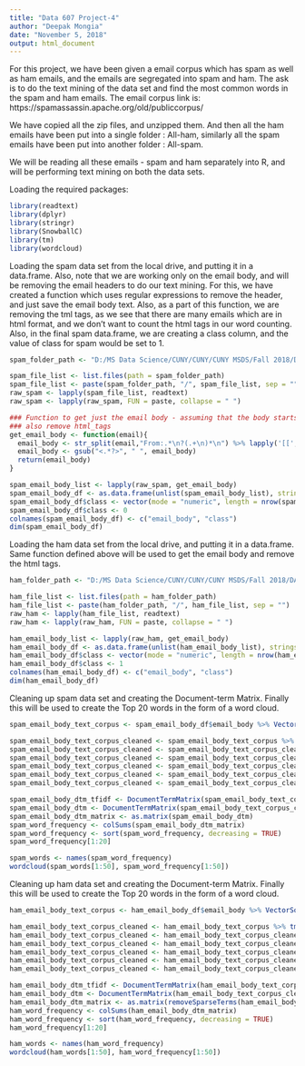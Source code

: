 ```yaml
---
title: "Data 607 Project-4"
author: "Deepak Mongia"
date: "November 5, 2018"
output: html_document
---
```


For this project, we have been given a email corpus which has spam as well as ham emails, and the emails are segregated into spam and ham. The ask is to do the text mining of the data set and find the most common words in the spam and ham emails. 
The email corpus link is: https://spamassassin.apache.org/old/publiccorpus/

We have copied all the zip files, and unzipped them. And then all the ham emails have been put into a single folder : All-ham, similarly all the spam emails have been put into another folder : All-spam.

We will be reading all these emails - spam and ham separately into R, and will be performing text mining on both the data sets.

Loading the required packages:

```r
library(readtext)
library(dplyr)
library(stringr)
library(SnowballC)
library(tm)
library(wordcloud)
```

Loading the spam data set from the local drive, and putting it in a data.frame. Also, note that we are working only on the email body, and will be removing the email headers to do our text mining. For this, we have created a function which uses regular expressions to remove the header, and just save the email body text.
Also, as a part of this function, we are removing the tml tags, as we see that there are many emails which are in html format, and we don't want to count the html tags in our word counting.
Also, in the final spam data.frame, we are creating a class column, and the value of class for spam would be set to 1.

```r
spam_folder_path <- "D:/MS Data Science/CUNY/CUNY/CUNY MSDS/Fall 2018/DATA 607/DATA 607 Week-10/Data 607 Project-4/spamham/All-spam"

spam_file_list <- list.files(path = spam_folder_path)
spam_file_list <- paste(spam_folder_path, "/", spam_file_list, sep = "")
raw_spam <- lapply(spam_file_list, readtext)
raw_spam <- lapply(raw_spam, FUN = paste, collapse = " ")

### Function to get just the email body - assuming that the body starts from the point just after 2 consecutive new line characters that comes for the first time after the string "From:"
### also remove html_tags
get_email_body <- function(email){
  email_body <- str_split(email,"From:.*\n?(.+\n)*\n") %>% lapply('[[',2) %>% unlist()
  email_body <- gsub("<.*?>", " ", email_body)
  return(email_body)
}

spam_email_body_list <- lapply(raw_spam, get_email_body)
spam_email_body_df <- as.data.frame(unlist(spam_email_body_list), stringsAsFactors = FALSE)
spam_email_body_df$class <- vector(mode = "numeric", length = nrow(spam_email_body_df))
spam_email_body_df$class <- 0
colnames(spam_email_body_df) <- c("email_body", "class")
dim(spam_email_body_df)

```

Loading the ham data set from the local drive, and putting it in a data.frame. Same function defined above will be used to get the email body and remove the html tags. 

```r
ham_folder_path <- "D:/MS Data Science/CUNY/CUNY/CUNY MSDS/Fall 2018/DATA 607/DATA 607 Week-10/Data 607 Project-4/spamham/All-ham"

ham_file_list <- list.files(path = ham_folder_path)
ham_file_list <- paste(ham_folder_path, "/", ham_file_list, sep = "")
raw_ham <- lapply(ham_file_list, readtext)
raw_ham <- lapply(raw_ham, FUN = paste, collapse = " ")

ham_email_body_list <- lapply(raw_ham, get_email_body)
ham_email_body_df <- as.data.frame(unlist(ham_email_body_list), stringsAsFactors = FALSE)
ham_email_body_df$class <- vector(mode = "numeric", length = nrow(ham_email_body_df))
ham_email_body_df$class <- 1
colnames(ham_email_body_df) <- c("email_body", "class")
dim(ham_email_body_df)

```


Cleaning up spam data set and creating the Document-term Matrix. Finally this will be used to create the Top 20 words in the form of a word cloud.
```r
spam_email_body_text_corpus <- spam_email_body_df$email_body %>% VectorSource() %>% Corpus()

spam_email_body_text_corpus_cleaned <- spam_email_body_text_corpus %>% tm_map(content_transformer(tolower))
spam_email_body_text_corpus_cleaned <- spam_email_body_text_corpus_cleaned %>% tm_map(removePunctuation)
spam_email_body_text_corpus_cleaned <- spam_email_body_text_corpus_cleaned %>% tm_map(stripWhitespace)
spam_email_body_text_corpus_cleaned <- spam_email_body_text_corpus_cleaned %>% tm_map(removeWords, stopwords("english"))
spam_email_body_text_corpus_cleaned <- spam_email_body_text_corpus_cleaned %>% tm_map(removeNumbers)
spam_email_body_text_corpus_cleaned <- spam_email_body_text_corpus_cleaned %>% tm_map(stemDocument)

spam_email_body_dtm_tfidf <- DocumentTermMatrix(spam_email_body_text_corpus_cleaned, control = list(weighting = weightTfIdf))
spam_email_body_dtm <- DocumentTermMatrix(spam_email_body_text_corpus_cleaned)
spam_email_body_dtm_matrix <- as.matrix(spam_email_body_dtm)
spam_word_frequency <- colSums(spam_email_body_dtm_matrix)
spam_word_frequency <- sort(spam_word_frequency, decreasing = TRUE)
spam_word_frequency[1:20]

spam_words <- names(spam_word_frequency)
wordcloud(spam_words[1:50], spam_word_frequency[1:50])
```

Cleaning up ham data set and creating the Document-term Matrix. Finally this will be used to create the Top 20 words in the form of a word cloud.
```r
ham_email_body_text_corpus <- ham_email_body_df$email_body %>% VectorSource() %>% Corpus()

ham_email_body_text_corpus_cleaned <- ham_email_body_text_corpus %>% tm_map(content_transformer(tolower))
ham_email_body_text_corpus_cleaned <- ham_email_body_text_corpus_cleaned %>% tm_map(removePunctuation)
ham_email_body_text_corpus_cleaned <- ham_email_body_text_corpus_cleaned %>% tm_map(stripWhitespace)
ham_email_body_text_corpus_cleaned <- ham_email_body_text_corpus_cleaned %>% tm_map(removeWords, stopwords("english"))
ham_email_body_text_corpus_cleaned <- ham_email_body_text_corpus_cleaned %>% tm_map(removeNumbers)
ham_email_body_text_corpus_cleaned <- ham_email_body_text_corpus_cleaned %>% tm_map(stemDocument)

ham_email_body_dtm_tfidf <- DocumentTermMatrix(ham_email_body_text_corpus_cleaned, control = list(weighting = weightTfIdf))
ham_email_body_dtm <- DocumentTermMatrix(ham_email_body_text_corpus_cleaned)
ham_email_body_dtm_matrix <- as.matrix(removeSparseTerms(ham_email_body_dtm, 0.999))
ham_word_frequency <- colSums(ham_email_body_dtm_matrix)
ham_word_frequency <- sort(ham_word_frequency, decreasing = TRUE)
ham_word_frequency[1:20]

ham_words <- names(ham_word_frequency)
wordcloud(ham_words[1:50], ham_word_frequency[1:50])
```
